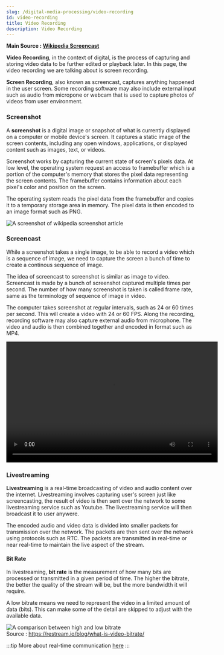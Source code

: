 ```yaml
---
slug: /digital-media-processing/video-recording
id: video-recording
title: Video Recording
description: Video Recording
---
```



**Main Source : [Wikipedia Screencast](https://en.wikipedia.org/wiki/Screencast)**

**Video Recording**, in the context of digital, is the process of capturing and storing video data
to be further edited or playback later. In this page, the video recording we are talking about is screen recording.

**Screen Recording**, also known as screencast, captures anything happened in the user screen.
Some recording software may also include external input such as audio from micropone or
webcam that is used to capture photos of videos from user environment.

### Screenshot

A **screenshot** is a digital image or snapshot of what is currently displayed on
a computer or mobile device's screen. It captures a static image of the screen contents,
including any open windows, applications, or displayed content such as images, text, or videos.

Screenshot works by capturing the current state of screen's pixels data.
At low level, the operating system request an access to framebuffer which is
a portion of the computer's memory that stores the pixel data representing the screen contents.
The framebuffer contains information about each pixel's color and position on the screen.

The operating system reads the pixel data from the framebuffer and copies it to
a temporary storage area in memory. The pixel data is then encoded to an image format such as PNG.

![A screenshot of wikipedia screenshot article](./screenshot.png)

### Screencast

While a screenshot takes a single image, to be able to record a video which is a sequence of image,
we need to capture the screen a bunch of time to create a continous sequence of image.

The idea of screencast to screenshot is similar as image to video. Screencast is made by
a bunch of screenshot captured multiple times per second. The number of how many
screenshot is taken is called frame rate, same as the terminology of sequence of image in video.

The computer takes screenshot at regular intervals, such as 24 or 60 times per second.
This will create a video with 24 or 60 FPS. Along the recording, recording software
may also capture external audio from microphone. The video and audio is then combined together
and encoded in format such as MP4.

<video width="560" height="320" controls>
  <source src={screencast} />
</video>

### Livestreaming

**Livestreaming** is a real-time broadcasting of video and audio content over the internet.
Livestreaming involves capturing user's screen just like screencasting, the result of video
is then sent over the network to some livestreaming service such as Youtube. The livestreaming
service will then broadcast it to user anywere.

The encoded audio and video data is divided into smaller packets for transmission over the network.
The packets are then sent over the network using protocols such as RTC.
The packets are transmitted in real-time or near real-time to maintain the live aspect of the stream.

#### Bit Rate

In livestreaming, **bit rate** is the measurement of how many bits are processed or 
transmitted in a given period of time. The higher the bitrate, the better the quality of 
the stream will be, but the more bandwidth it will require. 

A low bitrate means we need to represent the video in a limited amount of data (bits).
This can make some of the detail are skipped to adjust with the available data.

![A comparison between high and low bitrate](./bit-rate.png)  
Source : https://restream.io/blog/what-is-video-bitrate/

:::tip
More about real-time communication [here](/computer-networking/rtc)
:::
